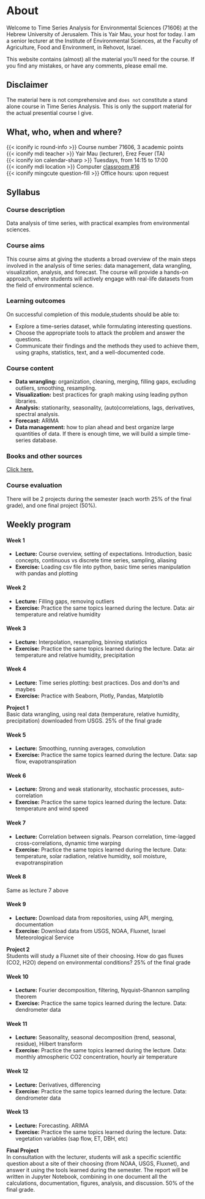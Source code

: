 # About {.unnumbered}

Welcome to Time Series Analysis for Environmental Sciences (71606) at the Hebrew University of Jerusalem. This is Yair Mau, your host for today. I am a senior lecturer at the Institute of Environmental Sciences, at the Faculty of Agriculture, Food and Environment, in Rehovot, Israel.

This website contains (almost) all the material you’ll need for the course. If you find any mistakes, or have any comments, please email me.

## Disclaimer

<div class="alert alert-danger">
The material here is not comprehensive and `does not` constitute a stand alone course in Time Series Analysis. This is only the support material for the actual presential course I give.</div>

## What, who, when and where?

{{< iconify ic round-info >}} Course number 71606, 3 academic points  
{{< iconify mdi teacher >}} Yair Mau (lecturer), Erez Feuer (TA)  
{{< iconify ion calendar-sharp >}} Tuesdays, from 14:15 to 17:00  
{{< iconify mdi location >}} Computer [classroom #16](https://goo.gl/maps/21CScuxTqJ28Umjw5)   
{{< iconify mingcute question-fill >}} Office hours: upon request

## Syllabus

### Course description

Data analysis of time series, with practical examples from environmental sciences.

### Course aims

This course aims at giving the students a broad overview of the main steps involved in the analysis of time series: data management, data wrangling, visualization, analysis, and forecast. The course will provide a hands-on approach, where students will actively engage with real-life datasets from the field of environmental science.

### Learning outcomes

On successful completion of this module,students should be able to:

* Explore a time-series dataset, while formulating interesting questions.
* Choose the appropriate tools to attack the problem and answer the questions.
* Communicate their findings and the methods they used to achieve them, using graphs, statistics, text, and a well-documented code.

### Course content

* **Data wrangling:** organization, cleaning, merging, filling gaps, excluding outliers, smoothing, resampling.
* **Visualization:** best practices for graph making using leading python libraries.
* **Analysis:** stationarity, seasonality, (auto)correlations, lags, derivatives, spectral analysis.
* **Forecast:** ARIMA
* **Data management:** how to plan ahead and best organize large quantities of data. If there is enough time, we will build a simple time-series database.

### Books and other sources 

[Click here.](references.html)

### Course evaluation

There will be 2 projects during the semester (each worth 25% of the final grade), and one final project (50%). 

## Weekly program

#### Week 1

* **Lecture:** Course overview, setting of expectations. Introduction, basic concepts, continuous vs discrete time series, sampling, aliasing
* **Exercise:** Loading csv file into python, basic time series manipulation with pandas and plotting

#### Week 2

* **Lecture:** Filling gaps, removing outliers
* **Exercise:** Practice the same topics learned during the lecture. Data: air temperature and relative humidity

#### Week 3

* **Lecture:** Interpolation, resampling, binning statistics
* **Exercise:** Practice the same topics learned during the lecture. Data: air temperature and relative humidity, precipitation

#### Week 4

* **Lecture:** Time series plotting: best practices. Dos and don’ts and maybes
* **Exercise:** Practice with Seaborn, Plotly, Pandas, Matplotlib

<div class="alert alert-success">
**Project 1**  
Basic data wrangling, using real data (temperature, relative humidity, precipitation) downloaded from USGS. 25% of the final grade</div>

#### Week 5

* **Lecture:** Smoothing, running averages, convolution
* **Exercise:** Practice the same topics learned during the lecture. Data: sap flow, evapotranspiration

#### Week 6

* **Lecture:** Strong and weak stationarity, stochastic processes, auto-correlation
* **Exercise:** Practice the same topics learned during the lecture. Data: temperature and wind speed

#### Week 7

* **Lecture:** Correlation between signals. Pearson correlation, time-lagged cross-correlations, dynamic time warping
* **Exercise:** Practice the same topics learned during the lecture. Data: temperature, solar radiation, relative humidity, soil moisture, evapotranspiration

#### Week 8

Same as lecture 7 above

#### Week 9

* **Lecture:** Download data from repositories, using API, merging, documentation
* **Exercise:** Download data from USGS, NOAA, Fluxnet, Israel Meteorological Service

<div class="alert alert-success">
**Project 2**  
Students will study a Fluxnet site of their choosing. How do gas fluxes (CO2, H2O) depend on environmental conditions? 25% of the final grade</div>

#### Week 10

* **Lecture:** Fourier decomposition, filtering, Nyquist–Shannon sampling theorem
* **Exercise:** Practice the same topics learned during the lecture. Data: dendrometer data

#### Week 11

* **Lecture:** Seasonality, seasonal decomposition (trend, seasonal, residue), Hilbert transform
* **Exercise:** Practice the same topics learned during the lecture. Data: monthly atmospheric CO2 concentration, hourly air temperature

#### Week 12

* **Lecture:** Derivatives, differencing
* **Exercise:** Practice the same topics learned during the lecture. Data: dendrometer data

#### Week 13

* **Lecture:** Forecasting. ARIMA
* **Exercise:** Practice the same topics learned during the lecture. Data: vegetation variables (sap flow, ET, DBH, etc)

<div class="alert alert-success">
**Final Project**  
In consultation with the lecturer, students will ask a specific scientific question about a site of their choosing (from NOAA, USGS, Fluxnet), and answer it using the tools learned during the semester. The report will be written in Jupyter Notebook, combining in one document all the calculations, documentation, figures, analysis, and discussion. 50% of the final grade.
</div>

